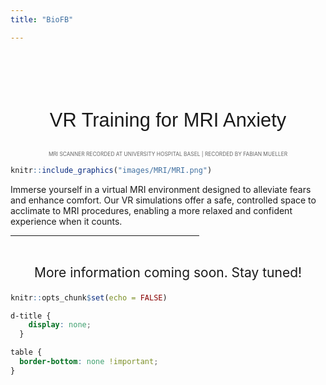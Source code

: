 ```yaml
---
title: "BioFB"

---
```



<div style="text-align: center; padding-top: 2em; font-size: 2.2em; font-family: sans-serif;">

VR Training for MRI Anxiety

</div>

<div style="text-align: center; font-size: 0.6em; color: #666; margin-top: 0.5em; margin-bottom: 1em;"> MRI SCANNER RECORDED AT UNIVERSITY HOSPITAL BASEL | RECORDED BY FABIAN MUELLER </div>



```r
knitr::include_graphics("images/MRI/MRI.png")

```

<div style="text-align: justified; font-size: 1em;">
Immerse yourself in a virtual MRI environment designed to alleviate fears and enhance comfort. Our VR simulations offer a safe, controlled space to acclimate to MRI procedures, enabling a more relaxed and confident experience when it counts. 
</div>

<hr style="width:60%;">

<div style="text-align: center; font-size: 1.5em;">
<br>
More information coming soon. Stay tuned!
</div>




```r
knitr::opts_chunk$set(echo = FALSE)
```

```css
d-title {
    display: none;
  }
```


```css
table {
  border-bottom: none !important;
}

```
